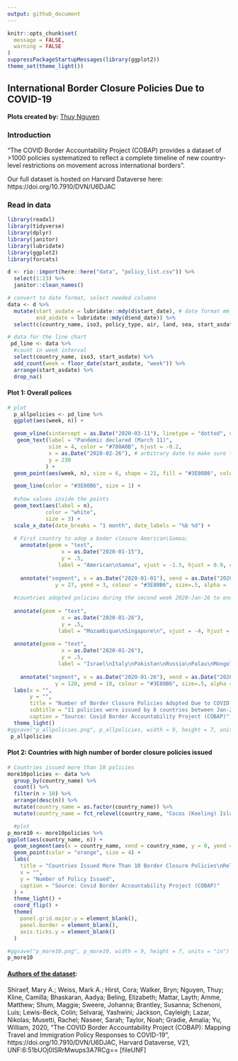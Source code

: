 ```yaml
---
output: github_document
---
```


```r
knitr::opts_chunk$set(
  message = FALSE, 
  warning = FALSE
)
suppressPackageStartupMessages(library(ggplot2))
theme_set(theme_light())
```

## International Border Closure Policies Due to COVID-19 
**Plots created by:** [Thuy Nguyen](https://www.linkedin.com/in/nguyendata/) 

### Introduction

"The COVID Border Accountability Project (COBAP) provides a dataset of >1000 policies systematized to reflect a complete timeline of new country-level restrictions on movement across international borders". 

Our full dataset is hosted on Harvard Dataverse here: https://doi.org/10.7910/DVN/U6DJAC 

### Read in data
```r
library(readxl)
library(tidyverse)
library(dplyr)
library(janitor)
library(lubridate)
library(ggplot2)
library(forcats)
```

```r
d <- rio::import(here::here("data", "policy_list.csv")) %>% 
  select(1:23) %>% 
  janitor::clean_names() 

# convert to date format, select needed columns
data <- d %>% 
  mutate(start_asdate = lubridate::mdy(d$start_date), # date format mm_dd_yyyy
         end_asdate = lubridate::mdy(d$end_date)) %>% 
  select(c(country_name, iso3, policy_type, air, land, sea, start_asdate, end_asdate)) %>%   drop_na()
```

```r
# data for the line chart
 pd_line <- data %>% 
  #count in week interval
  select(country_name, iso3, start_asdate) %>% 
  add_count(week = floor_date(start_asdate, "week")) %>% 
  arrange(start_asdate) %>% 
  drop_na()

```

#### Plot 1: Overall polices

```r
# plot
  p_allpolicies <- pd_line %>% 
  ggplot(aes(week, n)) +

  geom_vline(xintercept = as.Date("2020-03-11"), linetype = "dotted", color = "#780A0B") +
   geom_text(label = "Pandemic declared (March 11)", 
             size = 4, color = "#780A0B", hjust = -0.2,
             x = as.Date("2020-02-26"), # arbitrary date to make sure the text does not cross the vline
             y = 230
            ) + 
  geom_point(aes(week, n), size = 6, shape = 21, fill = "#3E80B6", color = "#3E80B6") +

  geom_line(color = "#3E80B6", size = 1) +
  
  #show values inside the points
  geom_text(aes(label = n),
            color = "white",
            size = 3) + 
  scale_x_date(date_breaks = "1 month", date_labels = "%b %d") +
 
  # First country to adop a boder closure American\Samoa; 
    annotate(geom = "text", 
                 x = as.Date("2020-01-15"), 
                 y = .5,
                label = "American\nSamoa", vjust = -1.5, hjust = 0.9, color = "#3E80B6") +
                
    annotate("segment", x = as.Date("2020-01-01"), xend = as.Date("2020-01-01"), 
               y = 27, yend = 3, colour = "#3E80B6", size=.5, alpha = .5) +   
  
  #countries adopted policies during the second week 2020-Jan-26 to end of 2020-Feb-01
 
  annotate(geom = "text", 
                 x = as.Date("2020-01-26"), 
                 y = .5,
                label = "Mozambique\nSingapore\n", vjust = -4, hjust = 0.95, color = "#3E80B6") +
  
  annotate(geom = "text", 
                 x = as.Date("2020-01-26"), 
                 y = .5,
                label = "Israel\nItaly\nPakistan\nRussia\nPalau\nMongolia", vjust = -1, hjust = 0, color = "#3E80B6") +
                
    annotate("segment", x = as.Date("2020-01-26"), xend = as.Date("2020-01-26"), 
               y = 120, yend = 10, colour = "#3E80B6", size=.5, alpha = .5) +
  labs(x = "",
       y = "",
       title = "Number of Border Closure Policies Adopted Due to COVID - 19 by Countries", 
       subtitle = "11 policies were issued by 8 countries between Jan-26 to Feb-01-2020",
       caption = "Source: Covid Border Accountability Project (COBAP)") +
  theme_light()
#ggsave("p_allpolicies.png", p_allpolicies, width = 9, height = 7, units = "in")
 p_allpolicies
```

#### Plot 2: Countries with high number of border closure policies issued 

```r

# Countries issued more than 10 policies
more10policies <- data %>% 
  group_by(country_name) %>% 
  count() %>% 
  filter(n > 10) %>%
  arrange(desc(n)) %>% 
  mutate(country_name = as.factor(country_name)) %>% 
  mutate(country_name = fct_relevel(country_name, "Cocos (Keeling) Islands", "Romania", "Latvia", "Cyprus", "Finland", "Germany", "American Samoa", "Austria", "Aruba", "Myanmar", "Brazil", "Curaçao", "Nepal", "Seychelles", "Spain"))

  #plot
p_more10 <- more10policies %>%   
ggplot(aes(country_name, n)) +
  geom_segment(aes(x = country_name, xend = country_name, y = 0, yend = n), color = "skyblue", size = 1) +
  geom_point(color = "orange", size = 4) +
  labs(
    title = "Countries Issued More Than 10 Border Closure Policies\nRelated to COVID-19, Jan-2020 ~ Apr-2021",
    x = "",
    y = "Number of Policy Issued",
    caption = "Source: Covid Border Accountability Project (COBAP)"
  ) +
  theme_light() +
  coord_flip() +
  theme(
    panel.grid.major.y = element_blank(),
    panel.border = element_blank(),
    axis.ticks.y = element_blank()
  )

#ggsave("p_more10.png", p_more10, width = 9, height = 7, units = "in")
p_more10
```

#### [Authors of the dataset](https://doi.org/10.7910/DVN/U6DJAC): 
Shiraef, Mary A.; Weiss, Mark A.; Hirst, Cora; Walker, Bryn; Nguyen, Thuy; Kline, Camilla; Bhaskaran, Aadya; Beling, Elizabeth; Mattar, Layth; Amme, Matthew; Shum, Maggie; Sweere, Johanna; Brantley, Susanna; Schenoni, Luis; Lewis-Beck, Colin; Selvaraj, Yashwini; Jackson, Cayleigh; Lazar, Nikolas; Musetti, Rachel; Naseer, Sarah; Taylor, Noah; Gradie, Amalia; Yu, William, 2020, "The COVID Border Accountability Project (COBAP): Mapping Travel and Immigration Policy Responses to COVID-19", https://doi.org/10.7910/DVN/U6DJAC, Harvard Dataverse, V21, UNF:6:51bUOj0lSRrMwups3A7RCg== [fileUNF]
